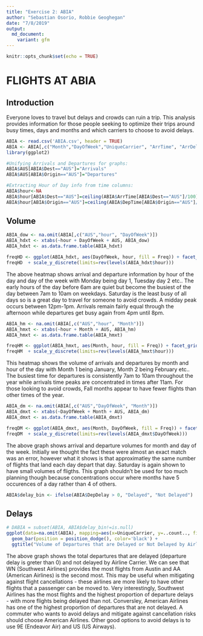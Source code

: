 ```yaml
---
title: "Exercise 2: ABIA"
author: "Sebastian Osorio, Robbie Geoghegan"
date: "7/8/2019"
output: 
  md_document:
    variant: gfm
---
```


```r
knitr::opts_chunk$set(echo = TRUE)
```

# FLIGHTS AT ABIA  

## Introduction  

Everyone loves to travel but delays and crowds can ruin a trip. This analysis provides information for those people seeking to optimize their trips around busy times, days and months and which carriers to choose to avoid delays.

```r
ABIA <- read.csv('ABIA.csv', header = TRUE)
ABIA <- ABIA[,c("Month","DayOfWeek","UniqueCarrier", "ArrTime", "ArrDelay","DepTime","DepDelay","Origin","Dest")]
library(ggplot2)
```

```r
#Unifying Arrivals and Departures for graphs:
ABIA$AUS[ABIA$Dest=="AUS"]="Arrivals"
ABIA$AUS[ABIA$Origin=="AUS"]="Departures"

#Extracting Hour of Day info from time columns:
ABIA$hour<-NA
ABIA$hour[ABIA$Dest=="AUS"]=ceiling(ABIA$ArrTime[ABIA$Dest=="AUS"]/100)
ABIA$hour[ABIA$Origin=="AUS"]=ceiling(ABIA$DepTime[ABIA$Origin=="AUS"]/100)

```

## Volume

```r
ABIA_dow <- na.omit(ABIA[,c("AUS","hour", "DayOfWeek")])
ABIA_hdxt <- xtabs(~hour + DayOfWeek + AUS, ABIA_dow)
ABIA_hdxt <- as.data.frame.table(ABIA_hdxt)

freqHD <- ggplot(ABIA_hdxt, aes(DayOfWeek, hour, fill = Freq)) + facet_grid(~AUS) + geom_tile() + ylab("Hour of the day") +xlab("Day of the Week") + ggtitle("Arrivals and Departures in Austin (Hour of the day / Day of the Week)") + scale_fill_gradient( trans="sqrt", low = "white", high="dark green")
freqHD  + scale_y_discrete(limits=rev(levels(ABIA_hdxt$hour)))
```

The above heatmap shows arrival and departure information by hour of the day and day of the week with Monday being day 1, Tuesday day 2 etc.. The early hours of the day before 6am are quiet but become the busiest of the day between 7am to 10am on weekdays. Saturday is the least busy of all days so is a great day to travel for someone to avoid crowds. A midday peak occurs between 12pm-1pm. Arrivals remain fairly equal through the afternoon while departures get busy again from 4pm until 8pm. 

```r
ABIA_hm <- na.omit(ABIA[,c("AUS","hour", "Month")])
ABIA_hmxt <- xtabs(~hour + Month + AUS, ABIA_hm)
ABIA_hmxt <- as.data.frame.table(ABIA_hmxt)

freqHM <- ggplot(ABIA_hmxt, aes(Month, hour, fill = Freq)) + facet_grid(~AUS) + geom_tile() + ylab("Hour of the day") +xlab("Month") + ggtitle("Arrivals and Departures in Austin (Hour of the day / Month)") + scale_fill_gradient( trans="sqrt", low = "white", high="dark green")
freqHM  + scale_y_discrete(limits=rev(levels(ABIA_hmxt$hour)))
```

This heatmap shows the volume of arrivals and departures by month and hour of the day with Month 1 being January, Month 2 being February etc.. The busiest time for departures is consistently 7am to 10am throughout the year while arrivals time peaks are concentrated in times after 11am. For those looking to avoid crowds, Fall months appear to have fewer flights than other times of the year. 

```r
ABIA_dm <- na.omit(ABIA[,c("AUS","DayOfWeek", "Month")])
ABIA_dmxt <- xtabs(~DayOfWeek + Month + AUS, ABIA_dm)
ABIA_dmxt <- as.data.frame.table(ABIA_dmxt)

freqDM <- ggplot(ABIA_dmxt, aes(Month, DayOfWeek, fill = Freq)) + facet_grid(~AUS) + geom_tile() + ylab("Day of the Week") +xlab("Month") + ggtitle("Arrivals and Departures in Austin (Day of Week / Month)") + scale_fill_gradient( trans="sqrt", low = "white", high="dark green")
freqDM  + scale_y_discrete(limits=rev(levels(ABIA_dmxt$DayOfWeek)))
```

The above graph shows arrival and departure volumes for month and day of the week. Initially we thought the fact these were almost an exact match was an error, however what it shows is that approximatley the same number of flights that land each day depart that day. Saturday is again shown to have small volumes of fligths. This graph shouldn't be used for too much planning though because concentrations occur where months have 5 occurences of a day rather than 4 of others.

```r
ABIA$delay_bin <- ifelse(ABIA$DepDelay > 0, "Delayed", "Not Delayed")
```

## Delays

```r
# DABIA = subset(ABIA, ABIA$delay_bin!=is.null)
ggplot(data=na.omit(ABIA), mapping=aes(x=UniqueCarrier, y=..count.., fill=delay_bin, group=delay_bin)) +
  geom_bar(position = position_dodge(), color='black') +
  ggtitle("Volume of Departures that are Delayed or Not Delayed by Airline")
```

The above graph shows the total departures that are delayed (departure delay is greter than 0) and not delayed by Airline Carrier. We can see that WN (Southwest Airlines) provides the most flights from Austin and AA (American Airlines) is the second most. This may be useful when mitigating against flight cancellations - these airlines are more likely to have other flights that a passenger can be moved to. Very interestingly, Southwest Airlines has the most flights and the highest proportion of departure delays - with more flights being delayed than not. Conversley, American Airlines has one of the highest proportion of departures that are not delayed. A commuter who wants to avoid delays and mitigate against cancellation risks should choose American Airlines. Other good options to avoid delays is to use 9E (Endeavor Air) and US (US Airways).
